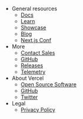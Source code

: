 - General resources
  - [Docs](#)
  - [Learn](#)
  - [Showcase](#)
  - [Blog](#)
  - [Next.js Conf](#)
- More
  - [Contact Sales](#)
  - [GitHub](#)
  - [Releases](#)
  - [Telemetry](#)
- About Vercel
  - [Open Source Software](#)
  - [GitHub](#)
  - [Twitter](#)
- Legal
  - [Privacy Policy](#)
